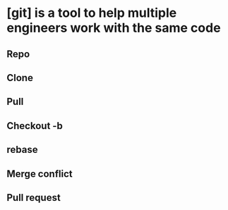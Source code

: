 # [git] is a tool to help multiple engineers work with the same code

## Repo 

## Clone 

## Pull 

## Checkout -b 

## rebase 

## Merge conflict

## Pull request
